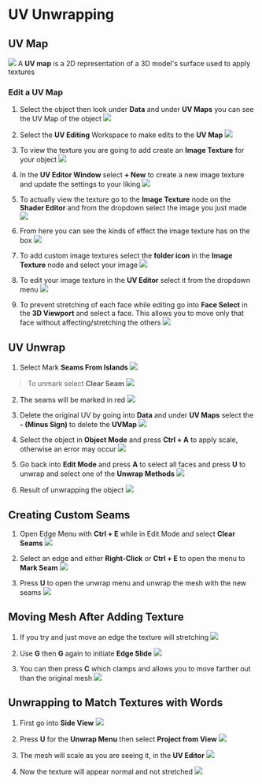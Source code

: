 # UV Unwrapping

## UV Map
![](./assets/uv-map-visualization.gif)
A **UV map** is a 2D representation of a 3D model's surface used to apply textures

### Edit a UV Map
1. Select the object then look under **Data** and under **UV Maps** you can see the UV Map of the object
![](./assets/data-uv-maps.png)

2. Select the **UV Editing** Workspace to make edits to the **UV Map**
![](./assets/uv-editing-workspace.png)

3. To view the texture you are going to add create an **Image Texture** for your object
![](./assets/create-image-texture.png)

4. In the **UV Editor Window** select **+ New** to create a new image texture and update the settings to your liking
![](./assets/uv-editor-window-new-image.png)

5. To actually view the texture go to the **Image Texture** node on the **Shader Editor** and from the dropdown select the image you just made
![](./assets/update-image-node.png)

6. From here you can see the kinds of effect the image texture has on the box
![](./assets/move-texture-in-uv.gif)

7. To add custom image textures select the **folder icon** in the **Image Texture** node and select your image
![](./assets/add-custom-texture.png)

8. To edit your image texture in the **UV Editor** select it from the dropdown menu
![](./assets/uv-map-custom-texture.png)

9. To prevent stretching of each face while editing go into **Face Select** in the **3D Viewport** and select a face. This allows you to move only that face without affecting/stretching the others
![](./assets/adjust-faces-individually.gif)

## UV Unwrap
1. Select Mark **Seams From Islands**
![](./assets/mark-seams-from-islands.png)
> To unmark select **Clear Seam**
> ![](./assets/clear-seam.png)

2. The seams will be marked in red
![](./assets/seams-appear-as-red.png)

3. Delete the original UV by going into **Data** and under **UV Maps** select the **- (Minus Sign)** to delete the **UVMap**
![](./assets/delete-uv-map.png)

4. Select the object in **Object Mode** and press **Ctrl + A** to apply scale, otherwise an error may occur
![](./assets/ctrl-a-apply-scale.png)

5. Go back into **Edit Mode** and press **A** to select all faces and press **U** to unwrap and select one of the **Unwrap Methods**
![](./assets/unwrap-options.png)

6. Result of unwrapping the object
![](./assets/uv-map-result.png)

## Creating Custom Seams
1. Open Edge Menu with **Ctrl + E** while in Edit Mode and select **Clear Seams**
![](./assets/clear-seams.png)

2. Select an edge and either **Right-Click** or **Ctrl + E** to open the menu to **Mark Seam**
![](./assets/mark-seams.png)

3. Press **U** to open the unwrap menu and unwrap the mesh with the new seams
![](./assets/unwrap-mesh.png)

## Moving Mesh After Adding Texture
1. If you try and just move an edge the texture will stretching
![](./assets/move-causes-distortion.gif)

2. Use **G** then **G** again to initiate **Edge Slide**
![](./assets/edge-slide.gif)

3. You can then press **C** which clamps and allows you to move farther out than the original mesh
![](./assets/edge-slide-clamp.gif)

## Unwrapping to Match Textures with Words

1. First go into **Side View**
![](./assets/side-view.png)

2. Press **U** for the **Unwrap Menu** then select **Project from View**
![](./assets/project-from-side-view.png)

3. The mesh will scale as you are seeing it, in the **UV Editor**
![](./assets/unwrapped-item-from-perspective.png)

4. Now the texture will appear normal and not stretched
![](./assets/texture-not-stretched.png)